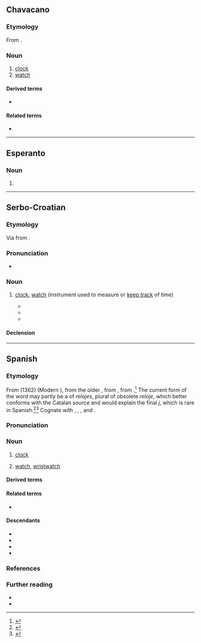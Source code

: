 ==Chavacano==

===Etymology===
From {{inh|cbk|es|reloj}}.

===Noun===
{{head|cbk|noun}}

# [[clock]]
# [[watch]]

====Derived terms====
* {{l|cbk|reloj de pulso}}

====Related terms====
* {{l|cbk|relojero}}

{{C|cbk|Clocks|Time}}

----

==Esperanto==

===Noun===
{{eo-head}}

# {{eo-form of|rel|oj}}

----

==Serbo-Croatian==

===Etymology===
Via {{bor|sh|dlm|-}} from {{der|sh|grc-koi|ὡρολόγιον}}.

===Pronunciation===
* {{sh-IPA|rèlōj}}

===Noun===
{{sh-noun|g=m|head=rèlōj}}

# {{lb|sh|regional|Chakavian|Croatia}} [[clock]], [[watch]] (instrument used to measure or [[keep track]] of time)
#: {{syn|sh|sȃt}}
#* {{quote-journal|sh|year=1908|work=Zbornik za narodni život i običaje južnih slavena|page=210|passage=Trevi ga jedan gospodin pa mu reče: „Ajde ti sa mnom!” I odoše u jednu krčmu. Izvadi taj gospodin '''reloj''' pa gleda […]}}
#* {{quote-book|sh|author={{w|Milan Begović}}|title=Dunja u kovčegu|year=1921|passage=Šta, gledaš moje ruke? Sve su pocrnjele — trijebili smo mlade orahe. Ali kad sazriju ti ćeš mi već napraviti grontulju! Danas sam ti opet bolestan — najeli smo se oskoruša. Daj mi forint — danas je Rožarica. Kupit ću harmoniku i '''reloj'''. I Krste ima '''reloj'''. A Jozo harmoniku.}}
#* {{quote-journal|sh|year=1997|work={{w|Zadarska smotra|lang=hr}}|volume=46 [= Domaća Rič 4]|page=390|passage=Zvono je ocarinjeno i tri puta na dan opominjalo da se izmoli Zdravomarija. Ono zvonjenje za podne bijaše kao seoski '''''reloj''''', jer su domaćice hrlile da ne zakasnu s ručkom.}}

====Declension====
{{sh-decl-noun
|rèlōj|relòji
|relòja|relójā
|relòju|relòji
|rèlōj|relòje
|relòju|relòji
|relòju|relòjima
|relòjem|relòjima}}

{{c|sh|Time}}

----

==Spanish==

===Etymology===
From {{bor|es|roa-oca|relotge}} (1362) (Modern {{cog|ca|rellotge}}), from the older {{m|roa-oca|orollotge}}, from {{der|es|la|hōrologium}}, from {{der|es|grc|ὡρολόγιον}}.<ref>{{cite-book
|last=Gómez de Silva
|first=Guido
|year=1988
|title=Breve diccionario etimológico de la lengua española
|publisher=[[w:Fondo de Cultura Económica|Fondo de Cultura Económica]]
|location=Mexico
|language=es
|isbn=968-16-2812-8
}}</ref> The current form of the word may partly be a {{glossary|back-formation}} of ''relojes'', plural of obsolete ''reloje'', which better conforms with the Catalan source and would explain the final ''j'', which is rare in Spanish.<ref>{{R:es:BDELC}}</ref><ref>{{cite-book
|last=Musa
|first=Héctor Eduardo
|year=2006
|title=Cómo mira y ve el argentino
|url=http://books.google.com/books?id=4MpdmSu66FQC&pg=PA101&lpg=PA101&dq=1362+relotge&source=bl&ots=qUw5xXkWUA&sig=lXEVYVT0UXSbygQQrPTJDnFgI6k&hl=en&ei=B8CwTuXREeWQsQK9-dm4AQ&sa=X&oi=book_result&ct=result&resnum=3&ved=0CDYQ6AEwAg#v=onepage&q=1362%20relotge&f=false
|publisher=Editorial Dunken
|location=Buenos Aires, Argentina
|language=es
|isbn=9870216218
}}</ref>
Cognate with {{cog|roa-opt|relojo}}, {{cog|pt|relógio}}, {{cog|fr|horloge}}, {{cog|it|orologio}} and {{cog|ro|orologiu}}.

===Pronunciation===
{{es-pr|+<audio:LL-Q1321 (spa)-AdrianAbdulBaha-reloj.wav;Audio (Colombia)>}}

===Noun===
{{es-noun|m}}

# [[clock]]
#: {{syn|es|pandil|q1=Isleño}}
# [[watch]], [[wristwatch]]
#: {{syn|es|reloj de pulsera|peluco|q2=colloquial}}

====Derived terms====
{{der3|es
|contra el reloj
|contrarreloj
|en el sentido de las agujas del reloj
|en sentido contrario a las agujas del reloj
|reloj analógico
|reloj atómico
|reloj cucú
|reloj de agua
|reloj de arena
|reloj de bolsillo
|reloj de campana
|reloj de cuco
|reloj de longitudes
|reloj de música
|reloj de pared
|reloj de péndola
|reloj de péndulo
|reloj de pie
|reloj de pulsera
|reloj de repetición
|reloj de sol
|reloj despertador
|reloj digital
|relojero
|reloj magistral
|reloj marino
|reloj molecular
|reloj solar
|relojería
|relojear}}

====Related terms====
* {{l|es|hora}}

====Descendants====
* {{desc|cbk|reloj}}
* {{desc|ceb|relo|bor=1}}
* {{desc|pt|relógio|bor=1}}
* {{desc|tl|relo|bor=1}}

===References===
<references />

===Further reading===
* {{pedia|lang=es}}
* {{R:es:DRAE}}

{{C|es|Clocks|Time}}